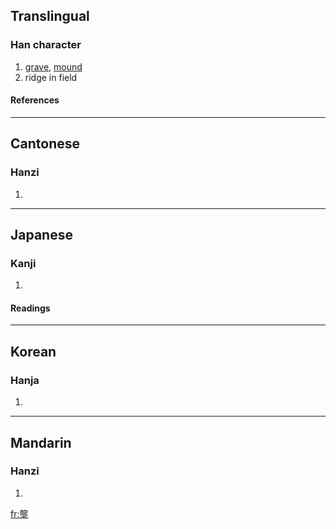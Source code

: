 {{see|垄|壟}}

==Translingual==
===Han character===
{{Han char|rn=32|rad=土|as=16|sn=19|four=0110<sub>4</sub>|canj=卜心土 (YPG)}}
# [[grave]], [[mound]]
# ridge in field
====References====
{{Han ref|kx=0242.050|dkj=05591|dj=0482.010|hdz=10500.040|uh=58DF|ud=22751|bh=C362|bd=50018}}
----
==Cantonese==
===Hanzi===
{{yue-hanzi|jyut=|y=lung5}}
# {{defn|Cantonese}}
----
==Japanese==
===Kanji===
{{ja-kanji|grade=|rs=土16}}
# {{defn|Japanese}} 
====Readings====
{{ja-readings|on=[[りょう]] (ryō), [[ろう]] (rō)|kun=[[うね]] (une), [[つか]] (tsuka)}}
----
==Korean==
===Hanja===
{{ko-hanja|hangeul=롱|rv=rong|mr=rong}}
# {{defn|Korean}}
----
==Mandarin==
===Hanzi===
{{cmn-hanzi|sim=垄|pin=[[lǒng]] (long3)|wg=lung<sup>3</sup>}}
# {{defn|Mandarin}}

[[fr:壟]]